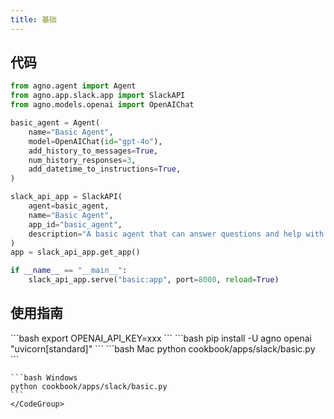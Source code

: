 ```yaml
---
title: 基础
---
```

## 代码

```python cookbook/apps/slack/basic.py
from agno.agent import Agent
from agno.app.slack.app import SlackAPI
from agno.models.openai import OpenAIChat

basic_agent = Agent(
    name="Basic Agent",
    model=OpenAIChat(id="gpt-4o"),
    add_history_to_messages=True,
    num_history_responses=3,
    add_datetime_to_instructions=True,
)

slack_api_app = SlackAPI(
    agent=basic_agent,
    name="Basic Agent",
    app_id="basic_agent",
    description="A basic agent that can answer questions and help with tasks.",
)
app = slack_api_app.get_app()

if __name__ == "__main__":
    slack_api_app.serve("basic:app", port=8000, reload=True)

```

## 使用指南

<Steps>
  <Snippet file="create-venv-step.mdx" />

  <Step title="设置您的API密钥">
    ```bash
    export OPENAI_API_KEY=xxx
    ```
  </Step>

  <Step title="安装库">
    ```bash
    pip install -U agno openai "uvicorn[standard]"
    ```
  </Step>

  <Step title="运行智能体">
    <CodeGroup>
    ```bash Mac
    python cookbook/apps/slack/basic.py
    ```

    ```bash Windows
    python cookbook/apps/slack/basic.py
    ```
    </CodeGroup>
  </Step>
</Steps>